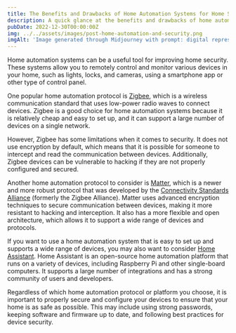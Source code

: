 ```yaml
---
title: The Benefits and Drawbacks of Home Automation Systems for Home Security
description: A quick glance at the benefits and drawbacks of home automation systems for home security, including Zigbee, Matter, and Home Assistant.
pubDate: 2022-12-30T00:00:00Z
img: ../../assets/images/post-home-automation-and-security.png
imgAlt: 'Image generated through Midjourney with prompt: digital representation of a house using lines of light, home security protection aura, single lines, impactful, colorful, reallistic, octane rendering --v 4 --ar 3:2'
---
```


Home automation systems can be a useful tool for improving home security. These systems allow you to remotely control and monitor various devices in your home, such as lights, locks, and cameras, using a smartphone app or other type of control panel.

One popular home automation protocol is [Zigbee](https://en.wikipedia.org/wiki/Zigbee), which is a wireless communication standard that uses low-power radio waves to connect devices. Zigbee is a good choice for home automation systems because it is relatively cheap and easy to set up, and it can support a large number of devices on a single network.

However, Zigbee has some limitations when it comes to security. It does not use encryption by default, which means that it is possible for someone to intercept and read the communication between devices. Additionally, Zigbee devices can be vulnerable to hacking if they are not properly configured and secured.

Another home automation protocol to consider is [Matter](https://csa-iot.org/all-solutions/matter/), which is a newer and more robust protocol that was developed by the [Connectivity Standards Alliance](https://en.wikipedia.org/wiki/Connectivity_Standards_Alliance) (formerly the Zigbee Alliance). Matter uses advanced encryption techniques to secure communication between devices, making it more resistant to hacking and interception. It also has a more flexible and open architecture, which allows it to support a wide range of devices and protocols.

If you want to use a home automation system that is easy to set up and supports a wide range of devices, you may also want to consider [Home Assistant](https://www.home-assistant.io). Home Assistant is an open-source home automation platform that runs on a variety of devices, including Raspberry Pi and other single-board computers. It supports a large number of integrations and has a strong community of users and developers.

Regardless of which home automation protocol or platform you choose, it is important to properly secure and configure your devices to ensure that your home is as safe as possible. This may include using strong passwords, keeping software and firmware up to date, and following best practices for device security.
